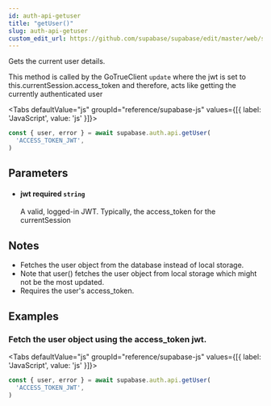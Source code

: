 ```yaml
---
id: auth-api-getuser
title: "getUser()"
slug: auth-api-getuser
custom_edit_url: https://github.com/supabase/supabase/edit/master/web/spec/supabase.yml
---
```



Gets the current user details.

This method is called by the GoTrueClient `update` where
the jwt is set to this.currentSession.access_token
and therefore, acts like getting the currently authenticated user

<Tabs
  defaultValue="js"
  groupId="reference/supabase-js"
  values={[{ label: 'JavaScript', value: 'js' }]}>

<TabItem value="js">

```js
const { user, error } = await supabase.auth.api.getUser(
  'ACCESS_TOKEN_JWT',
)
```


</TabItem>

</Tabs>

## Parameters


<ul className="method-list-group">
  
<li className="method-list-item">
  <h4 className="method-list-item-label">
    <span className="method-list-item-label-name">
      jwt
    </span>
    <span className="method-list-item-label-badge required">
      required
    </span>
    <span className="method-list-item-validation">
      <code>string</code>
    </span>
  </h4>
  <div class="method-list-item-description">

A valid, logged-in JWT. Typically, the access_token for the currentSession

  </div>
  
</li>

</ul>


## Notes

- Fetches the user object from the database instead of local storage.
- Note that user() fetches the user object from local storage which might not be the most updated.
- Requires the user's access_token.










## Examples

### Fetch the user object using the access_token jwt.



<Tabs
  defaultValue="js"
  groupId="reference/supabase-js"
  values={[{ label: 'JavaScript', value: 'js' }]}>

<TabItem value="js">

```js
const { user, error } = await supabase.auth.api.getUser(
  'ACCESS_TOKEN_JWT',
)
```


</TabItem>

</Tabs>
